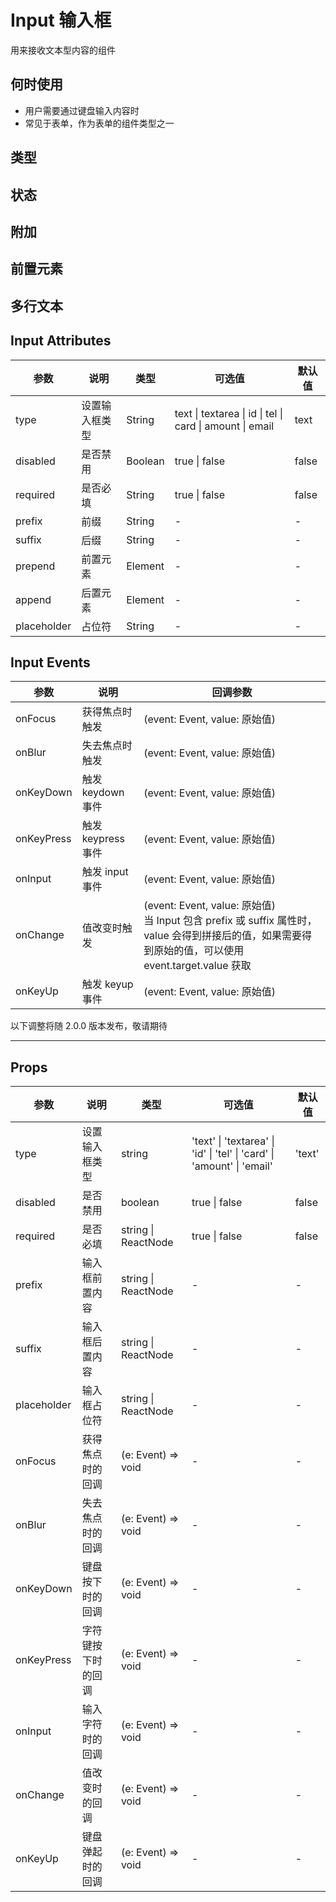 # Input 输入框

用来接收文本型内容的组件

## 何时使用

- 用户需要通过键盘输入内容时
- 常见于表单，作为表单的组件类型之一

## 类型


<DemoType />

## 状态


<DemoState />

## 附加


<DemoOther />

## 前置元素


<DemoPosition />

## 多行文本


<DemoTextarea />

## Input Attributes

| 参数        | 说明           | 类型    | 可选值                                                   | 默认值 |
| ----------- | -------------- | ------- | -------------------------------------------------------- | ------ |
| type        | 设置输入框类型 | String  | text \| textarea \| id \| tel \| card \| amount \| email | text   |
| disabled    | 是否禁用       | Boolean | true \| false                                            | false  |
| required    | 是否必填       | String  | true \| false                                            | false  |
| prefix      | 前缀           | String  | -                                                        | -      |
| suffix      | 后缀           | String  | -                                                        | -      |
| prepend     | 前置元素       | Element | -                                                        | -      |
| append      | 后置元素       | Element | -                                                        | -      |
| placeholder | 占位符         | String  | -                                                        | -      |

## Input Events

| 参数       | 说明               | 回调参数                                                                                                                                                 |
| ---------- | ------------------ | -------------------------------------------------------------------------------------------------------------------------------------------------------- |
| onFocus    | 获得焦点时触发     | (event: Event, value: 原始值)                                                                                                                            |
| onBlur     | 失去焦点时触发     | (event: Event, value: 原始值)                                                                                                                            |
| onKeyDown  | 触发 keydown 事件  | (event: Event, value: 原始值)                                                                                                                            |
| onKeyPress | 触发 keypress 事件 | (event: Event, value: 原始值)                                                                                                                            |
| onInput    | 触发 input 事件    | (event: Event, value: 原始值)                                                                                                                            |
| onChange   | 值改变时触发       | (event: Event, value: 原始值)<br/> 当 Input 包含 prefix 或 suffix 属性时，value 会得到拼接后的值，如果需要得到原始的值，可以使用 event.target.value 获取 |
| onKeyUp    | 触发 keyup 事件    | (event: Event, value: 原始值)                                                                                                                            |

<div style={{ position: 'relative' }}>
  <span
    style={{
      position: 'absolute',
      background: '#fff',
      left: '50%',
      transform: ' translate(-50%,-50%)',
      fontSize: '18px',
      padding: 5,
      color: '#f63'
    }}
  >
    以下调整将随 2.0.0 版本发布，敬请期待
  </span>
  <hr style={{ marginTop: 50, marginBottom: 20, border: '0.5px dashed #c8c8c8' }} />
</div>

## Props

| 参数        | 说明               | 类型                | 可选值                                                                 | 默认值 |
| ----------- | ------------------ | ------------------- | ---------------------------------------------------------------------- | ------ |
| type        | 设置输入框类型     | string              | 'text' \| 'textarea' \| 'id' \| 'tel' \| 'card' \| 'amount' \| 'email' | 'text' |
| disabled    | 是否禁用           | boolean             | true \| false                                                          | false  |
| required    | 是否必填           | string \| ReactNode | true \| false                                                          | false  |
| prefix      | 输入框前置内容     | string \| ReactNode | -                                                                      | -      |
| suffix      | 输入框后置内容     | string \| ReactNode | -                                                                      | -      |
| placeholder | 输入框占位符       | string \| ReactNode | -                                                                      | -      |
| onFocus     | 获得焦点时的回调   | (e: Event) => void  | -                                                                      | -      |
| onBlur      | 失去焦点时的回调   | (e: Event) => void  | -                                                                      | -      |
| onKeyDown   | 键盘按下时的回调   | (e: Event) => void  | -                                                                      | -      |
| onKeyPress  | 字符键按下时的回调 | (e: Event) => void  | -                                                                      | -      |
| onInput     | 输入字符时的回调   | (e: Event) => void  | -                                                                      | -      |
| onChange    | 值改变时的回调     | (e: Event) => void  | -                                                                      | -      |
| onKeyUp     | 键盘弹起时的回调   | (e: Event) => void  | -                                                                      | -      |
